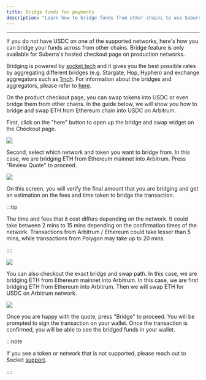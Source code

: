 ```yaml
---
title: Bridge funds for payments
description: "Learn how to bridge funds from other chains to use Suberra"
---
```



---

If you do not have USDC on one of the supported networks, here's how you can bridge your funds across from other chains. Bridge feature is only available for Suberra's hosted checkout page on production networks.

Bridging is powered by [socket.tech](https://socket.tech/) and it gives you the best possible rates by aggregating different bridges (e.g. Stargate, Hop, Hyphen) and exchange aggregators such as [1inch](https://app.1inch.io/). For information about the bridges and aggregators, please refer to [here](https://docs.socket.tech/socket-liquidity-layer/socketll-overview/chains-dexs-bridges).

On the product checkout page, you can swap tokens into USDC or even bridge them from other chains. In the guide below, we will show you how to bridge and swap ETH from Ethereum chain into USDC on Arbitrum.

First, click on the "here" button to open up the bridge and swap widget on the Checkout page.

<div style={{ flexBasis: "300px", flexGrow: "1", textAlign: "center" }}>
  <img src={Image1} style={{ alignSelf: "center", maxWidth: "100%" }} />
</div>

Second, select which network and token you want to bridge from. In this case, we are bridging ETH from Ethereum mainnet into Arbitrum. Press "Review Quote" to proceed.

<div style={{ flexBasis: "300px", flexGrow: "1", textAlign: "center" }}>
  <img src={Image2} style={{ alignSelf: "center", maxWidth: "50%" }} />
</div>

On this screen, you will verify the final amount that you are bridging and get an estimation on the fees and time taken to bridge the transaction.

:::tip

The time and fees that it cost differs depending on the network. It could take between 2 mins to 15 mins depending on the confirmation times of the network.
Transactions from Arbitrum / Ethereum could take lesser than 5 mins, while transactions from Polygon may take up to 20 mins.

::::

<div style={{ flexBasis: "300px", flexGrow: "1", textAlign: "center" }}>
  <img src={Image3} style={{ alignSelf: "center", maxWidth: "50%" }} />
</div>

You can also checkout the exact bridge and swap path. In this case, we are bridging ETH from Ethereum mainnet into Arbitrum. In this case, we are first bridging ETH from Ethereum into Arbitrum. Then we will swap ETH for USDC on Arbitrum network.

<div style={{ flexBasis: "300px", flexGrow: "1", textAlign: "center" }}>
  <img src={Image4} style={{ alignSelf: "center", maxWidth: "50%" }} />
</div>

Once you are happy with the quote, press "Bridge" to proceed. You will be prompted to sign the transaction on your wallet. Once the transaction is confirmed, you will be able to see the bridged funds in your wallet.

:::note

If you see a token or network that is not supported, please reach out to Socket [support](https://socketdottech.zendesk.com/hc/en-us).

::::
